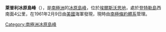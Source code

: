 {{coord|73|7|S|90|19|W|source:GNIS|display=title}}

'''萊普利冰原島峰'''（{{lang-en|Lepley Nunatak}}），是[[南極洲|南極洲]]的[[冰原島峰|冰原島峰]]，位於[[埃爾斯沃思地|埃爾斯沃思地]]，處於[[登特勒島|登特勒島]]西南面4公里，在1961年2月9日由[[美國|美國]]海軍發現，現時由[[南極條約體系|南極條約體系]]管理。

{{DEFAULTSORT:Lepley Nunatak}}
[[Category:南極洲冰原島峰|Category:南極洲冰原島峰]]


{{EllsworthLand-geo-stub}}